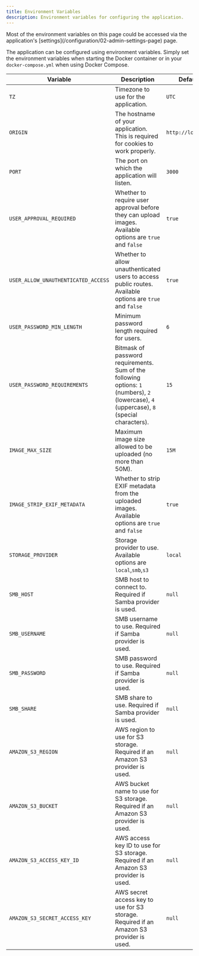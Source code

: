 ```yaml
---
title: Environment Variables
description: Environment variables for configuring the application.
---
```



<Aside type="tip">
  Most of the environment variables on this page could be accessed via the
  application's [settings](/configuration/02-admin-settings-page) page.
</Aside>

The application can be configured using environment variables.
Simply set the environment variables when starting the Docker container or in your `docker-compose.yml` when using Docker Compose.

| Variable                            | Description                                                                                                                                | Default Value           |
| ----------------------------------- | ------------------------------------------------------------------------------------------------------------------------------------------ | ----------------------- |
| `TZ`                                | Timezone to use for the application.                                                                                                       | `UTC`                   |
| `ORIGIN`                            | The hostname of your application. This is required for cookies to work properly.                                                           | `http://localhost:3000` |
| `PORT`                              | The port on which the application will listen.                                                                                             | `3000`                  |
| `USER_APPROVAL_REQUIRED`            | Whether to require user approval before they can upload images. Available options are `true` and `false`                                   | `true`                  |
| `USER_ALLOW_UNAUTHENTICATED_ACCESS` | Whether to allow unauthenticated users to access public routes. Available options are `true` and `false`                                   | `true`                  |
| `USER_PASSWORD_MIN_LENGTH`          | Minimum password length required for users.                                                                                                | `6`                     |
| `USER_PASSWORD_REQUIREMENTS`        | Bitmask of password requirements. Sum of the following options: `1` (numbers), `2` (lowercase), `4` (uppercase), `8` (special characters). | `15`                    |
| `IMAGE_MAX_SIZE`                    | Maximum image size allowed to be uploaded (no more than 50M).                                                                              | `15M`                   |
| `IMAGE_STRIP_EXIF_METADATA`         | Whether to strip EXIF metadata from the uploaded images. Available options are `true` and `false`                                          | `true`                  |
| `STORAGE_PROVIDER`                  | Storage provider to use. Available options are `local`,`smb`,`s3`                                                                          | `local`                 |
| `SMB_HOST`                          | SMB host to connect to. Required if Samba provider is used.                                                                                | `null`                  |
| `SMB_USERNAME`                      | SMB username to use. Required if Samba provider is used.                                                                                   | `null`                  |
| `SMB_PASSWORD`                      | SMB password to use. Required if Samba provider is used.                                                                                   | `null`                  |
| `SMB_SHARE`                         | SMB share to use. Required if Samba provider is used.                                                                                      | `null`                  |
| `AMAZON_S3_REGION`                  | AWS region to use for S3 storage. Required if an Amazon S3 provider is used.                                                               | `null`                  |
| `AMAZON_S3_BUCKET`                  | AWS bucket name to use for S3 storage. Required if an Amazon S3 provider is used.                                                          | `null`                  |
| `AMAZON_S3_ACCESS_KEY_ID`           | AWS access key ID to use for S3 storage. Required if an Amazon S3 provider is used.                                                        | `null`                  |
| `AMAZON_S3_SECRET_ACCESS_KEY`       | AWS secret access key to use for S3 storage. Required if an Amazon S3 provider is used.                                                    | `null`                  |
